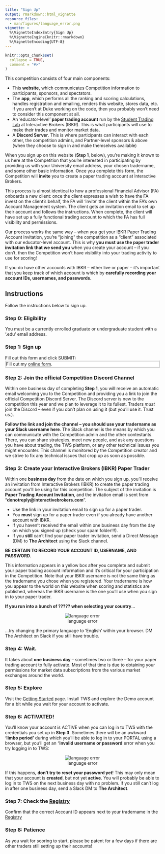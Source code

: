 ```yaml
---
title: "Sign Up"
output: rmarkdown::html_vignette
resource_files:
  - man/figures/language_error.png
vignette: >
  %\VignetteIndexEntry{Sign Up}
  %\VignetteEngine{knitr::rmarkdown}
  %\VignetteEncoding{UTF-8}
---
```


```r
knitr::opts_chunk$set(
  collapse = TRUE,
  comment = "#>"
)
```
This competition consists of four main components:

- This **website**, which communicates Competition information to participants,
  sponsors, and spectators.
- The **app**, which performs all the ranking and scoring calculations,
  handles registration and emailing, renders this website, stores data, etc. If 
  you aren't at Duke working on the code, then you probably won't need to 
  consider this component at all.
- An 'educator-level' **paper trading account** run by the [Student Trading
  Lab](https://www.interactivebrokers.com/en/accounts/educator.php) at
  Interactive Brokers (IBKR). This is what participants will use to make their 
  trades and monitor market data.
- A **Discord Server**. This is where participants can interact with each other,
  the competition admins, and Partner-level sponsors & above (when they choose 
  to sign in and make themselves available)

When you sign up on this website (**Step 1**, below), you're making it known to
us here at the Competition that you're interested in participating by providing
us with your University email address, your chosen tradername, and some other
basic information. Once you complete this form, the Competition will **invite**
you to create a paper trading account at Interactive Brokers.

This process is almost identical to how a professional Financial Advisor (FA)
onboards a new client: once the client expresses a wish to have the FA invest on
the client's behalf, the FA will 'invite' the client within the FA's own Account
Management system. The client gets an invitation email to set up their account
and follows the instructions. When complete, the client will have set up a fully
functional trading account to which the FA has full visibility and permissions. 

Our process works the same way -- when you get your IBKR Paper Trading Account
Invitation, you're "joining" the competition as a "client" associated with our
educator-level account. This is why **you must use the paper trader invitation
link that we send you** when you create your account -- if you don't, then the
Competition won't have visibility into your trading activity to use for scoring!

If you do have other accounts with IBKR -- either live or paper -- it's
important that you keep track of which account is which by **carefully recording
your account IDs, usernames, and passwords**.


## Instructions
Follow the instructions below to sign up.

### Step 0: Eligibility
You must be a currently enrolled graduate or undergraduate student with a
'.edu' email address.

### Step 1: Sign up
Fill out this form and click SUBMIT:
<div id="wufoo-div" style="background-color:#fff;border-style:ridge;">
<div id="wufoo-q7j67ol08e8luq" style => Fill out my <a href="https://dukefinance.wufoo.com/forms/q7j67ol08e8luq">online form</a>. </div> <script type="text/javascript"> var q7j67ol08e8luq; (function(d, t) { var s = d.createElement(t), options = { 'userName':'dukefinance', 'formHash':'q7j67ol08e8luq', 'autoResize':true, 'height':'866', 'async':true, 'host':'wufoo.com', 'header':'show', 'ssl':true }; s.src = ('https:' == d.location.protocol ?'https://':'http://') + 'secure.wufoo.com/scripts/embed/form.js'; s.onload = s.onreadystatechange = function() { var rs = this.readyState; if (rs) if (rs != 'complete') if (rs != 'loaded') return; try { q7j67ol08e8luq = new WufooForm(); q7j67ol08e8luq.initialize(options); q7j67ol08e8luq.display(); } catch (e) { } }; var scr = d.getElementsByTagName(t)[0], par = scr.parentNode; par.insertBefore(s, scr); })(document, 'script'); </script></div>
    
### Step 2: Join the official Competition Discord Channel 
Within one business day of completing **Step 1**, you will receive an automatic
email welcoming you to the Competition and providing you a link to join the
official Competition Discord Server. The Discord server is new to the 
competition this year and we plan to leverage it to its fullest. Traders *must*
join the Discord -- even if you don't plan on using it (but you'll use it.
Trust us.).

**Follow the link and join the channel --
you should use your tradername as your Slack username here**. The Slack channel
is the means by which you can communicate with the Competition admin and the
other contestants. There, you can share strategies, meet new people, and ask any
questions you have about trading, the TWS platform, or any other technical
issues you might encounter. This channel is monitored by the Competition creator
and we strive to fix any technical issues that crop up as soon as possible.
    
### Step 3: Create your Interactive Brokers (IBKR) Paper Trader
Within one **business day** from the date on which you sign up, you'll receive
an invitation from Interactive Brokers (IBKR) to create the paper trading
account you'll be using for this competition. The subject of the invitation is
**Paper Trading Account Invitation**, and the invitation email is sent from
"**donotreply@interactivebrokers.com**".
     
* Use the link in your invitation email to sign up for a paper trader.
* You **must** sign up for a paper trader even if you already have another
account with IBKR.
* If you haven't received the email within one business day from the day on
which you signed up (check your spam folder!!!).
* If you **still** can't find your paper trader invitation, send a Direct
Message (DM) to **The Architect** using the Slack channel.
    
**BE CERTAIN TO RECORD YOUR ACCOUNT ID, USERNAME, AND PASSWORD**.

This information appears in a yellow box after you complete and submit your
paper trading account information and it's critical for your participation in
the Competition. Note that your IBKR username is not the same thing as the
tradername you chose when you registered. Your tradername is how you appear to
the world on this website when scoring and statistics are published, whereas the
IBKR username is the one you'll use when you sign in to your paper trader.

**If you run into a bunch of ????? when selecting your country**...
<center>![language error](language_error.png)</center>

...try changing the primary language to 'English' within your browser. DM The
Architect on Slack if you still have trouble.
    
### Step 4: Wait. 
It takes about **one business day** -- sometimes two or three -- for your paper
trading account to fully activate. Most of that time is due to obtaining your
permissions for market data subscriptions from the various market exchanges
around the world.

### Step 5: Explore 
Visit the [Getting Started](https://gothic-hedge-society.github.io/fintech.trading.competition/articles/fintech-trading-competition.html) 
page. Install TWS and explore the Demo account for a bit while you wait for your
account to activate.

### Step 6: ACTIVATED!
You'll know your account is ACTIVE when you can log in to TWS with the
credentials you set up in **Step 3**. Sometimes there will be an awkward
**'limbo period'** during which you'll be able to log in to your PORTAL using a
browser, but you'll get an "**invalid username or password** error when you try
logging in to TWS:

<center> ![language error](limbo_error.png) </center>

If this happens, **don't try to reset your password yet**! This may only mean
that your account is **created**, but not yet **active**. You will probably be
able to log in to TWS on the next business day with no problem. If you still
can't log in after one business day, send a Slack DM to **The Architect**.

### Step 7: Check the [Registry](https://gothic-hedge-society.github.io/fintech.trading.competition/articles/registry.html)
Confirm that the correct Account ID appears next to your tradername in the
[Registry](https://gothic-hedge-society.github.io/fintech.trading.competition/articles/registry.html)

### Step 8: Patience
As you wait for scoring to start, please be patent for a few days if there are
other traders still setting up their accounts!


